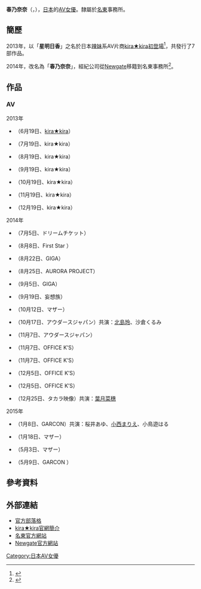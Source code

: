 {{AV女優|
|モデル名=春乃 なな
|ふりがな=はるの なな
|画像ファイル=
|別名=ほしあすか
|愛称=
|生年=1990
|生月=9
|生日=15
|出身地={{JPN}}
|血液型=[[A型|A型]]
|時点=[[2014年|2014年]]<ref>{{Cite web |url=http://blog.livedoor.jp/haruno77/ |title=春乃ななブログ |access-date=2016-12-31 |archive-date=2015-04-19 |archive-url=https://web.archive.org/web/20150419144009/http://blog.livedoor.jp/haruno77/ |dead-url=no }}</ref>
|身長=145
|体重=
|バスト=87
|ウエスト=59
|ヒップ=87
|カップ=G
|股下=
|靴=
|身体備考=美巨乳
|ジャンル=
|AV出演期間=2013年 -
|活動備考=
|他の活動=
|その他=
}}

{{Japanese|japanese=春乃なな，ほしあすか|kana=はるのなな，ほしあすか|romaji=Haruno Nana，Hoshi Asuka}}

'''春乃奈奈'''（{{lang-ja|春乃なな}}，{{bd|1990年|9月15日}}），[[日本|日本]]的[[AV女優|AV女優]]。隸屬於[[名東|名東]]事務所。

== 簡歷 ==
2013年，以「'''星明日香'''」之名於日本[[辣妹|辣妹]]系AV片商[[kira★kira|kira★kira]][[初登場|初登場]]<ref>{{cite web|url=http://www.dmm.co.jp/digital/videoa/-/detail/=/cid=blk00100/?i3_ref=list&i3_ord=19 |title=BLACK GAL DEBUT 日焼け黒ギャル新人デビュー 美巨乳Fcup南国ビーチで人生初の青姦中出しFUCK ほしあすか |publisher=kira★kira |date=2013-06-19 }}</ref>，共發行了7部作品。

2014年，改名為「'''春乃奈奈'''」，經紀公司從[[Newgate|Newgate]]移籍到名東事務所<ref>{{cite web |url=http://www.playno1.com/article-14181-1.html |title=春乃なな"下馬"　 |publisher=AVNo.1-PLAYNO.1 |date=2014-09-07 |access-date=2016-12-31 |archive-date=2016-10-27 |archive-url=https://web.archive.org/web/20161027001329/http://www.playno1.com/article-14181-1.html |dead-url=no }}</ref>。

== 作品 ==
=== AV ===
;2013年
* {{lang|ja|BLACK GAL DEBUT 日焼け黒ギャル新人デビュー 美巨乳Fcup南国ビーチで人生初の青姦中出しFUCK ほしあすか}}（6月19日、[[kira★kira|kira★kira]]）
* {{lang|ja|BLACK GAL THE PERFECT BLACK GAL-パパに魅せつけ中出しFcup日焼け黒ギャル- ほしあすか}}（7月19日、kira★kira）
* {{lang|ja|BLACK GAL 黒ギャル中出しJK 着衣巨乳女子校生 ほしあすか}}（8月19日、kira★kira）
* {{lang|ja|BLACK GAL LOTION＆OIL BODY GAL-黒ギャルFcup快楽ぬるテカ中出しFUCK- ほしあすか}}（9月19日、kira★kira）
* {{lang|ja|BLACK GAL黒ギャル缶-アナタだけのド淫乱Fcup黒GALを自宅にお届け- ほしあすか}}（10月19日、kira★kira）
* {{lang|ja|BLACK GAL 黒ギャル逆痴漢 男の羞恥心を弄ぶFcup痴女GAL ほしあすか}}（11月19日、kira★kira）
* {{lang|ja|BLACK GAL 黒ギャルソープランド-美巨乳Fcup高級中出しフードル泡姫GAL- ほしあすか}}（12月19日、kira★kira）

;2014年
* {{lang|ja|ロディオ・ギャルズ★ザーメン・パーティー in Tokyo 騎っかり腰ふり白ギャルを真っ白に汚す素人汁 春乃なな}}（7月5日、ドリームチケット）
* {{lang|ja|いいなり露出温泉 春乃なな}}（8月8日、First Star ）
* {{lang|ja|超能力戦隊フォースレンジャー（討伐編・オナニー編・凌辱編・淫乱化編） 春乃なな}}（8月22日、GIGA）
* {{lang|ja|完全！2人っきりのセックス旅行 春乃なな}}（8月25日、AURORA PROJECT）
* {{lang|ja|ヒロインイメージファクトリー フォースピンク 春乃なな}}（9月5日、GIGA）
* {{lang|ja|日焼け剛毛湯女 春乃なな}}（9月19日、妄想族）
* {{lang|ja|母なる愛 15 ママに赤ちゃんごっこで中出ししちゃいまちゅか？ 春乃なな}}（10月12日、マザー）
* {{lang|ja|禁断拘束レズ VOL.8}}（10月17日、アウダースジャパン）共演：[[北島玲|北島玲]]、沙倉くるみ
* {{lang|ja|DOKIレズ 72}}（11月7日、アウダースジャパン）
* {{lang|ja|JK接吻カフェ}}（11月7日、OFFICE K’S）
* {{lang|ja|JKおまんこおっぴろげオナニー 4}}（11月7日、OFFICE K’S）
* {{lang|ja|お●んこおっぴろげ中華料理店}}（12月5日、OFFICE K’S）
* {{lang|ja|小便アフターお掃除フェラ}}（12月5日、OFFICE K’S）
* {{lang|ja|小なぶりっこ 原作しろみかずひさ}}（12月25日、タカラ映像）共演：[[葉月奈穗|葉月菜穗]]

;2015年
* {{lang|ja|不良ギャルVS優等生ロリ レズバトルロワイヤル学園}}（1月8日、GARCON）共演：桜井あゆ、[[小西まりえ|小西まりえ]]、小鳥遊はる
* {{lang|ja|素人若妻狂乱セックス実録 小柄でかわいらしい印象の奥さんが服を脱ぐ時… 人妻淫行 春乃なな29歳}}（1月18日、マザー）
* {{lang|ja|巨乳ドスケベ母たちの風呂淫行}}（5月3日、マザー）
* {{lang|ja|極上キャバドレスのギャルを嫌というほど触りまくり、テロテロの生地に勃起チ○ポを押し付けてザーメンで汚したい！part.2}}（5月9日、GARCON ）

==參考資料==

{{Reflist}}

==外部連結==
* [http://blog.livedoor.jp/haruno77/ 官方部落格] {{Wayback|url=http://blog.livedoor.jp/haruno77/ |date=20150419144009 }}
* [http://www.kirakira-av.com/actress/-/detail/=/id=1020729/ kira★kira官網簡介] {{Wayback|url=http://www.kirakira-av.com/actress/-/detail/=/id=1020729/ |date=20180821074640 }}
* [http://lovesensatio.kir.jp/meito--/index.html 名東官方網站] {{Wayback|url=http://lovesensatio.kir.jp/meito--/index.html |date=20160811063810 }}
* [https://web.archive.org/web/20170312045320/http://newgate.ne.jp/newgate-top.html Newgate官方網站]

{{DEFAULTSORT:Haruno Nana}}
[[Category:日本AV女優|Category:日本AV女優]]